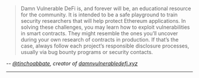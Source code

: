 > Damn Vulnerable DeFi is, and forever will be, an educational resource for the community. It is intended to be a safe playground to train security researchers that will help protect Ethereum applications. In solving these challenges, you may learn how to exploit vulnerabilities in smart contracts. They might resemble the ones you’ll uncover during your own research of contracts in production. If that’s the case, always follow each project’s responsible disclosure processes, usually via bug bounty programs or security contacts.

-- <cite>[@tinchoabbate](https://twitter.com/@tinchoabbate), creator of [damnvulnerabledefi.xyz](https://www.damnvulnerabledefi.xyz/)</cite>

---
